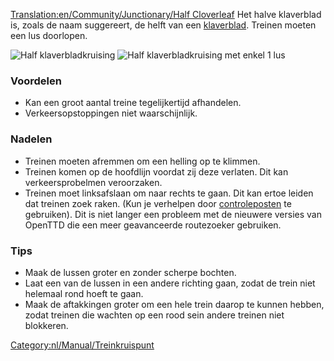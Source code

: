 [[Translation:en/Community/Junctionary/Half Cloverleaf]]
{{nl/Community/Junctionary/Kruispuntenmenu}}
Het halve klaverblad is, zoals de naam suggereert, de helft van een [[en/Community/Junctionary/Cloverleaf|klaverblad]]. Treinen moeten een lus doorlopen.

[[File:en/Community/Junctionary/3way halfcloverleaf.png|none|frame|Half klaverbladkruising]]
[[File:en/Community/Junctionary/3way modhclover.png|none|frame|Half klaverbladkruising met enkel 1 lus]]

===Voordelen===
*Kan een groot aantal treine tegelijkertijd afhandelen.
*Verkeersopstoppingen niet waarschijnlijk.

===Nadelen===
*Treinen moeten afremmen om een helling op te klimmen.
*Treinen komen op de hoofdlijn voordat zij deze verlaten. Dit kan verkeersprobelmen veroorzaken.
*Treinen moet linksafslaan om naar rechts te gaan. Dit kan ertoe leiden dat treinen zoek raken. (Kun je verhelpen door [[nl/Manual/Controleposten|controleposten]] te gebruiken). Dit is niet langer een probleem met de nieuwere versies van OpenTTD die een meer geavanceerde routezoeker gebruiken.

===Tips===
*Maak de lussen groter en zonder scherpe bochten.
*Laat een van de lussen in een andere richting gaan, zodat de trein niet helemaal rond hoeft te gaan.
*Maak de aftakkingen groter om een hele trein daarop te kunnen hebben, zodat treinen die wachten op een rood sein andere treinen niet blokkeren.

[[Category:nl/Manual/Treinkruispunt]]